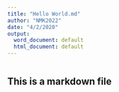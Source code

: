 ```yaml
---
title: "Hello World.md"
author: "NMK2022"
date: "4/2/2020"
output:
  word_document: default
  html_document: default
---
```

```r
```
## This is a markdown file 
